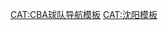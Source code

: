 {{Navbox
|name = 辽宁飞豹
|titlestyle = background:#F4A000;color:black
|title = [[辽宁沈阳三生飞豹篮球俱乐部|{{Color|black|辽宁沈阳三生飞豹篮球俱乐部（辽宁飞豹）}}]]
|groupstyle = background:#A0A0A0;color:#BB601D
|group1 = 投资及赞助商
|listclass = hlist
|list1 = 
* 辽篮（沈阳）体育文化（拥有者）
* [[三生制药]]（合作方）
* [[盼盼集团]]（前合作方）
* [[辽宁衡业集团]]（前合作方）
* [[沈阳飞机工业集团|沈飞客车]]（冠名商，1995-2002）
* [[本钢集团]]（冠名商，2016-）
|group2 = 人物
|list2 = {{Navbox subgroup
|groupstyle = background:#A0A0A0;color:#BB601D
|group1 = 管理层
|list1 = 
* [[刘井野]]（董事长）
* [[李洪庆]]（总经理）
* [[杨鸣]]（一线队主教练）
|group2 = 球员
|list2 = 
* 退役球衣（[[杨鸣|12]]）
* [[辽宁飞豹队篮球员列表|球员列表]]
}}
|group3 = 主场
|list3 = 
* [[沈阳火车头体育馆]]（1996-1999、2002-2003）
* [[辽宁体育馆]]（1999-2000、2018-）
* [[抚顺体育馆]]（2000-2002）
* [[辽化体育馆]]（2001-2003）
* [[辽阳体育馆]]（2003-2005）
* [[红运体育馆|营口开发区红运体育馆]]（2005-2009）
* [[铁西体育馆|铁西区体育馆]]（2009-2011）
* [[本溪市体育馆]]（2011-2018）
|group4 = CBA总冠军
|list4 = 
* [[2018年CBA总决赛|2018]]
* [[2022年CBA总决赛|2022]]
|group5 = 其他
|list5 = 
* [[川辽事件]]
}}<noinclude>
[[CAT:CBA球队导航模板]]
[[CAT:沈阳模板]]
